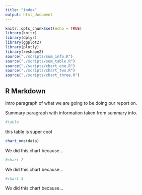 ```yaml
---
title: "index"
output: html_document
---
```


```r
knitr::opts_chunk$set(echo = TRUE)
library(knitr)
library(dplyr)
library(ggplot2)
library(plotly)
library(reshape2)
source("./scripts/sum_info.R")
source("./scripts/sum_table.R")
source("./scripts/chart_one.R")
source("./scripts/chart_two.R")
source("./scripts/chart_three.R")
```

## R Markdown

Intro paragraph of what we are going to be doing our report on.

Summary paragraph with information taken from summary info.

```r
#table
```
this table is super cool

```r
chart_one(data)
```
We did this chart because...
```r
#chart 2
```
We did this chart because...
```r
#chart 3
```
We did this chart because...